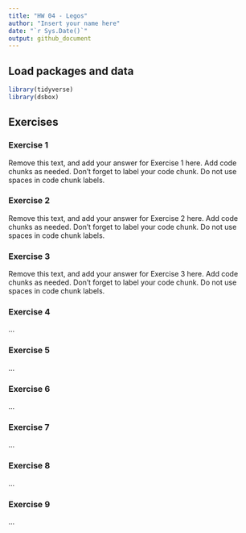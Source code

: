```yaml
---
title: "HW 04 - Legos"
author: "Insert your name here"
date: "`r Sys.Date()`"
output: github_document
---
```


## Load packages and data

```r
library(tidyverse)
library(dsbox)
```

## Exercises

### Exercise 1

Remove this text, and add your answer for Exercise 1 here.
Add code chunks as needed.
Don't forget to label your code chunk.
Do not use spaces in code chunk labels.

### Exercise 2

Remove this text, and add your answer for Exercise 2 here.
Add code chunks as needed.
Don't forget to label your code chunk.
Do not use spaces in code chunk labels.

### Exercise 3

Remove this text, and add your answer for Exercise 3 here.
Add code chunks as needed.
Don't forget to label your code chunk.
Do not use spaces in code chunk labels.

### Exercise 4

...

### Exercise 5

...

### Exercise 6

...

### Exercise 7

...

### Exercise 8

...

### Exercise 9

...
